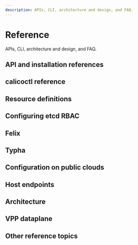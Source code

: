 ```yaml
---
description: APIs, CLI, architecture and design, and FAQ.
---
```



# Reference

APIs, CLI, architecture and design, and FAQ.

## API and installation references
<DocCardLinkLayout>
  <DocCardLink docId='reference/api' />
  <DocCardLink docId='reference/installation/helm_customization' />
  <DocCardLink docId='reference/installation/api' />
</DocCardLinkLayout>

## calicoctl reference
<DocCardLinkLayout>
  <DocCardLink docId='reference/calicoctl/overview' />
  <DocCardLink docId='reference/calicoctl/create' />
  <DocCardLink docId='reference/calicoctl/replace' />
  <DocCardLink docId='reference/calicoctl/apply' />
  <DocCardLink docId='reference/calicoctl/delete' />
  <DocCardLink docId='reference/calicoctl/get' />
  <DocCardLink docId='reference/calicoctl/patch' />
  <DocCardLink docId='reference/calicoctl/label' />
  <DocCardLink docId='reference/calicoctl/convert' />
  <DocCardLink docId='reference/calicoctl/ipam/overview' />
  <DocCardLink docId='reference/calicoctl/ipam/check' />
  <DocCardLink docId='reference/calicoctl/ipam/release' />
  <DocCardLink docId='reference/calicoctl/ipam/show' />
  <DocCardLink docId='reference/calicoctl/ipam/configure' />
  <DocCardLink docId='reference/calicoctl/ipam/split' />
  <DocCardLink docId='reference/calicoctl/node/overview' />
  <DocCardLink docId='reference/calicoctl/node/run' />
  <DocCardLink docId='reference/calicoctl/node/status' />
  <DocCardLink docId='reference/calicoctl/node/diags' />
  <DocCardLink docId='reference/calicoctl/node/checksystem' />
  <DocCardLink docId='reference/calicoctl/datastore/overview' />
  <DocCardLink docId='reference/calicoctl/datastore/migrate/overview' />
  <DocCardLink docId='reference/calicoctl/datastore/migrate/export' />
  <DocCardLink docId='reference/calicoctl/datastore/migrate/import' />
  <DocCardLink docId='reference/calicoctl/datastore/migrate/lock' />
  <DocCardLink docId='reference/calicoctl/datastore/migrate/unlock' />
  <DocCardLink docId='reference/calicoctl/version' />
</DocCardLinkLayout>


## Resource definitions
<DocCardLinkLayout>
  <DocCardLink docId='reference/resources/overview' />
  <DocCardLink docId='reference/resources/bgpconfig' />
  <DocCardLink docId='reference/resources/bgppeer' />
  <DocCardLink docId='reference/resources/bgpfilter' />
  <DocCardLink docId='reference/resources/blockaffinity' />
  <DocCardLink docId='reference/resources/caliconodestatus' />
  <DocCardLink docId='reference/resources/felixconfig' />
  <DocCardLink docId='reference/resources/globalnetworkpolicy' />
  <DocCardLink docId='reference/resources/globalnetworkset' />
  <DocCardLink docId='reference/resources/hostendpoint' />
  <DocCardLink docId='reference/resources/ippool' />
  <DocCardLink docId='reference/resources/ipreservation' />
  <DocCardLink docId='reference/resources/ipamconfig' />
  <DocCardLink docId='reference/resources/kubecontrollersconfig' />
  <DocCardLink docId='reference/resources/networkpolicy' />
  <DocCardLink docId='reference/resources/networkset' />
  <DocCardLink docId='reference/resources/node' />
  <DocCardLink docId='reference/resources/profile' />
  <DocCardLink docId='reference/resources/workloadendpoint' />
</DocCardLinkLayout>

## Configuring etcd RBAC
<DocCardLinkLayout>
  <DocCardLink docId='reference/etcd-rbac/overview' />
  <DocCardLink docId='reference/etcd-rbac/certificate-generation' />
  <DocCardLink docId='reference/etcd-rbac/users-and-roles' />
  <DocCardLink docId='reference/etcd-rbac/kubernetes' />
  <DocCardLink docId='reference/etcd-rbac/kubernetes-advanced' />
  <DocCardLink docId='reference/etcd-rbac/calico-etcdv3-paths' />
</DocCardLinkLayout>

## Felix
<DocCardLinkLayout>
  <DocCardLink docId='reference/felix/configuration' />
  <DocCardLink docId='reference/felix/prometheus' />
</DocCardLinkLayout>

## Typha
<DocCardLinkLayout>
  <DocCardLink docId='reference/typha/overview' />
  <DocCardLink docId='reference/typha/configuration' />
  <DocCardLink docId='reference/typha/prometheus' />
</DocCardLinkLayout>


## Configuration on public clouds

<DocCardLinkLayout>
  <DocCardLink docId='reference/public-cloud/aws' />
  <DocCardLink docId='reference/public-cloud/azure' />
  <DocCardLink docId='reference/public-cloud/gce' />
  <DocCardLink docId='reference/public-cloud/ibm' />
</DocCardLinkLayout>

## Host endpoints
<DocCardLinkLayout>
  <DocCardLink docId='reference/host-endpoints/overview' />
  <DocCardLink docId='reference/host-endpoints/connectivity' />
  <DocCardLink docId='reference/host-endpoints/objects' />
  <DocCardLink docId='reference/host-endpoints/selector' />
  <DocCardLink docId='reference/host-endpoints/failsafe' />
  <DocCardLink docId='reference/host-endpoints/pre-dnat' />
  <DocCardLink docId='reference/host-endpoints/forwarded' />
  <DocCardLink docId='reference/host-endpoints/summary' />
  <DocCardLink docId='reference/host-endpoints/conntrack' />
</DocCardLinkLayout>

## Architecture
<DocCardLinkLayout>
  <DocCardLink docId='reference/architecture/overview' />
  <DocCardLink docId='reference/architecture/data-path' />
</DocCardLinkLayout>

## VPP dataplane
<DocCardLinkLayout>
  <DocCardLink docId='reference/vpp/uplink-configuration' />
  <DocCardLink docId='reference/vpp/technical-details' />
  <DocCardLink docId='reference/vpp/host-network' />
</DocCardLinkLayout>

## Other reference topics

<DocCardLinkLayout>
  <DocCardLink docId='reference/component-versions' />
  <DocCardLink docId='reference/faq' />
  <DocCardLink docId='reference/involved' />
  <DocCardLink docId='reference/configure-calico-node' />
  <DocCardLink docId='reference/configure-resources' />
  <DocCardLink docId='reference/configure-cni-plugins' />
</DocCardLinkLayout>
